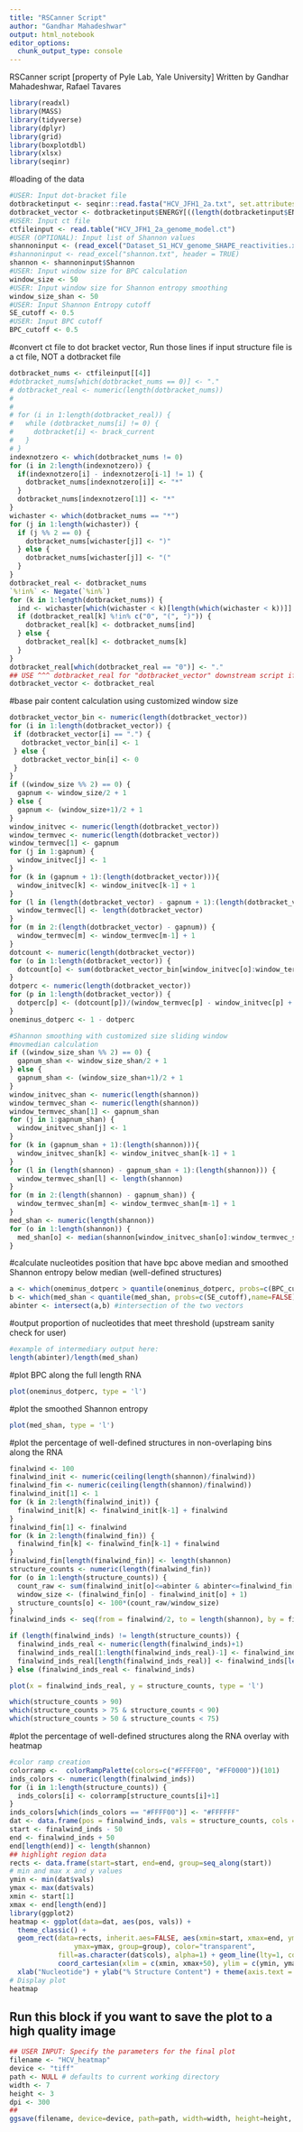 ```yaml
---
title: "RSCanner Script"
author: "Gandhar Mahadeshwar"
output: html_notebook
editor_options: 
  chunk_output_type: console
---
```

RSCanner script [property of Pyle Lab, Yale University]
Written by Gandhar Mahadeshwar, Rafael Tavares

```r
library(readxl)
library(MASS)
library(tidyverse)
library(dplyr)
library(grid)
library(boxplotdbl)
library(xlsx)
library(seqinr)
```

#loading of the data
```r
#USER: Input dot-bracket file
dotbracketinput <- seqinr::read.fasta("HCV_JFH1_2a.txt", set.attributes = FALSE, whole.header = FALSE)
dotbracket_vector <- dotbracketinput$ENERGY[((length(dotbracketinput$ENERGY)/2)+1):length(dotbracketinput$ENERGY)]
#USER: Input ct file
ctfileinput <- read.table("HCV_JFH1_2a_genome_model.ct")
#USER (OPTIONAL): Input list of Shannon values
shannoninput <- (read_excel("Dataset_S1_HCV_genome_SHAPE_reactivities.xlsx", sheet = 3, col_names = TRUE))
#shannoninput <- read_excel("shannon.txt", header = TRUE)
shannon <- shannoninput$Shannon
#USER: Input window size for BPC calculation
window_size <- 50
#USER: Input window size for Shannon entropy smoothing
window_size_shan <- 50
#USER: Input Shannon Entropy cutoff
SE_cutoff <- 0.5
#USER: Input BPC cutoff
BPC_cutoff <- 0.5
```

#convert ct file to dot bracket vector, Run those lines if input structure file is a ct file, NOT a dotbracket file
```r
dotbracket_nums <- ctfileinput[[4]]
#dotbracket_nums[which(dotbracket_nums == 0)] <- "."
# dotbracket_real <- numeric(length(dotbracket_nums))
# 
# 
# for (i in 1:length(dotbracket_real)) {
#   while (dotbracket_nums[i] != 0) {
#     dotbracket[i] <- brack_current
#   }
# }
indexnotzero <- which(dotbracket_nums != 0)
for (i in 2:length(indexnotzero)) {
  if(indexnotzero[i] - indexnotzero[i-1] != 1) {
    dotbracket_nums[indexnotzero[i]] <- "*"
  }
  dotbracket_nums[indexnotzero[1]] <- "*"
}
wichaster <- which(dotbracket_nums == "*")
for (j in 1:length(wichaster)) {
  if (j %% 2 == 0) {
    dotbracket_nums[wichaster[j]] <- ")"
  } else {
    dotbracket_nums[wichaster[j]] <- "("
  }
}
dotbracket_real <- dotbracket_nums
`%!in%` <- Negate(`%in%`)
for (k in 1:length(dotbracket_nums)) {
  ind <- wichaster[which(wichaster < k)[length(which(wichaster < k))]]
  if (dotbracket_real[k] %!in% c("0", "(", ")")) {
    dotbracket_real[k] <- dotbracket_nums[ind]
  } else {
    dotbracket_real[k] <- dotbracket_nums[k]
  }
}
dotbracket_real[which(dotbracket_real == "0")] <- "."
## USE ^^^ dotbracket_real for "dotbracket_vector" downstream script if ctfile is the input.
dotbracket_vector <- dotbracket_real
```

#base pair content calculation using customized window size
```r
dotbracket_vector_bin <- numeric(length(dotbracket_vector))
for (i in 1:length(dotbracket_vector)) {
 if (dotbracket_vector[i] == ".") {
   dotbracket_vector_bin[i] <- 1
 } else {
   dotbracket_vector_bin[i] <- 0
 }
}
if ((window_size %% 2) == 0) {
  gapnum <- window_size/2 + 1
} else {
  gapnum <- (window_size+1)/2 + 1
}
window_initvec <- numeric(length(dotbracket_vector))
window_termvec <- numeric(length(dotbracket_vector))
window_termvec[1] <- gapnum
for (j in 1:gapnum) {
  window_initvec[j] <- 1
}
for (k in (gapnum + 1):(length(dotbracket_vector))){
  window_initvec[k] <- window_initvec[k-1] + 1
}
for (l in (length(dotbracket_vector) - gapnum + 1):(length(dotbracket_vector))) {
  window_termvec[l] <- length(dotbracket_vector)
}
for (m in 2:(length(dotbracket_vector) - gapnum)) {
  window_termvec[m] <- window_termvec[m-1] + 1
}
dotcount <- numeric(length(dotbracket_vector))
for (o in 1:length(dotbracket_vector)) {
  dotcount[o] <- sum(dotbracket_vector_bin[window_initvec[o]:window_termvec[o]])
}
dotperc <- numeric(length(dotbracket_vector))
for (p in 1:length(dotbracket_vector)) {
  dotperc[p] <- (dotcount[p])/(window_termvec[p] - window_initvec[p] + 1)
}
oneminus_dotperc <- 1 - dotperc
```


```r
#Shannon smoothing with customized size sliding window
#movmedian calculation
if ((window_size_shan %% 2) == 0) {
  gapnum_shan <- window_size_shan/2 + 1
} else {
  gapnum_shan <- (window_size_shan+1)/2 + 1
}
window_initvec_shan <- numeric(length(shannon))
window_termvec_shan <- numeric(length(shannon))
window_termvec_shan[1] <- gapnum_shan
for (j in 1:gapnum_shan) {
  window_initvec_shan[j] <- 1
}
for (k in (gapnum_shan + 1):(length(shannon))){
  window_initvec_shan[k] <- window_initvec_shan[k-1] + 1
}
for (l in (length(shannon) - gapnum_shan + 1):(length(shannon))) {
  window_termvec_shan[l] <- length(shannon)
}
for (m in 2:(length(shannon) - gapnum_shan)) {
  window_termvec_shan[m] <- window_termvec_shan[m-1] + 1
}
med_shan <- numeric(length(shannon))
for (o in 1:length(shannon)) {
  med_shan[o] <- median(shannon[window_initvec_shan[o]:window_termvec_shan[o]])
}
```

#calculate nucleotides position that have bpc above median and smoothed Shannon entropy below median (well-defined structures)
```r
a <- which(oneminus_dotperc > quantile(oneminus_dotperc, probs=c(BPC_cutoff),name=FALSE)) #indices of the bpcs that are above cutoff
b <- which(med_shan < quantile(med_shan, probs=c(SE_cutoff),name=FALSE)) #indices of shannons that are below cutoff
abinter <- intersect(a,b) #intersection of the two vectors
```

#output proportion of nucleotides that meet threshold (upstream sanity check for user)
```r
#example of intermediary output here:
length(abinter)/length(med_shan)
```

#plot BPC along the full length RNA 
```r
plot(oneminus_dotperc, type = 'l')
```
#plot the smoothed Shannon entropy
```r
plot(med_shan, type = 'l')
```
#plot the percentage of well-defined structures in non-overlaping bins along the RNA
```r
finalwind <- 100
finalwind_init <- numeric(ceiling(length(shannon)/finalwind))
finalwind_fin <- numeric(ceiling(length(shannon)/finalwind))
finalwind_init[1] <- 1
for (k in 2:length(finalwind_init)) {
  finalwind_init[k] <- finalwind_init[k-1] + finalwind
}
finalwind_fin[1] <- finalwind
for (k in 2:length(finalwind_fin)) {
  finalwind_fin[k] <- finalwind_fin[k-1] + finalwind
}
finalwind_fin[length(finalwind_fin)] <- length(shannon)
structure_counts <- numeric(length(finalwind_fin))
for (o in 1:length(structure_counts)) {
  count_raw <- sum(finalwind_init[o]<=abinter & abinter<=finalwind_fin[o])
  window_size <- (finalwind_fin[o] - finalwind_init[o] + 1)
  structure_counts[o] <- 100*(count_raw/window_size)
}
finalwind_inds <- seq(from = finalwind/2, to = length(shannon), by = finalwind)

if (length(finalwind_inds) != length(structure_counts)) {
  finalwind_inds_real <- numeric(length(finalwind_inds)+1)
  finalwind_inds_real[1:length(finalwind_inds_real)-1] <- finalwind_inds
  finalwind_inds_real[length(finalwind_inds_real)] <- finalwind_inds[length(finalwind_inds)]+finalwind
} else (finalwind_inds_real <- finalwind_inds)
```

```r
plot(x = finalwind_inds_real, y = structure_counts, type = 'l')
```

```r
which(structure_counts > 90)
which(structure_counts > 75 & structure_counts < 90)
which(structure_counts > 50 & structure_counts < 75)
```

#plot the percentage of well-defined structures along the RNA overlay with heatmap
```r
#color ramp creation
colorramp <-  colorRampPalette(colors=c("#FFFF00", "#FF0000"))(101)
inds_colors <- numeric(length(finalwind_inds))
for (i in 1:length(structure_counts)) {
  inds_colors[i] <- colorramp[structure_counts[i]+1]
}
inds_colors[which(inds_colors == "#FFFF00")] <- "#FFFFFF"
dat <- data.frame(pos = finalwind_inds, vals = structure_counts, cols = inds_colors)
start <- finalwind_inds - 50
end <- finalwind_inds + 50
end[length(end)] <- length(shannon)
## highlight region data
rects <- data.frame(start=start, end=end, group=seq_along(start))
# min and max x and y values
ymin <- min(dat$vals)
ymax <- max(dat$vals)
xmin <- start[1]
xmax <- end[length(end)]
library(ggplot2)
heatmap <- ggplot(data=dat, aes(pos, vals)) +
  theme_classic() +
  geom_rect(data=rects, inherit.aes=FALSE, aes(xmin=start, xmax=end, ymin=ymin,
                ymax=ymax, group=group), color="transparent", 
            fill=as.character(dat$cols), alpha=1) + geom_line(lty=1, color="black", size = 0.9) +
            coord_cartesian(xlim = c(xmin, xmax+50), ylim = c(ymin, ymax)) +
  xlab("Nucleotide") + ylab("% Structure Content") + theme(axis.text = element_text(size = 10, color="black"), axis.title = element_text(size = 12), panel.border = element_rect(color="black", fill=NA, size = 1))
# Display plot
heatmap
```

## Run this block if you want to save the plot to a high quality image ##
```r
## USER INPUT: Specify the parameters for the final plot
filename <- "HCV_heatmap"
device <- "tiff"
path <- NULL # defaults to current working directory
width <- 7
height <- 3
dpi <- 300
##
ggsave(filename, device=device, path=path, width=width, height=height, dpi=dpi)
```
